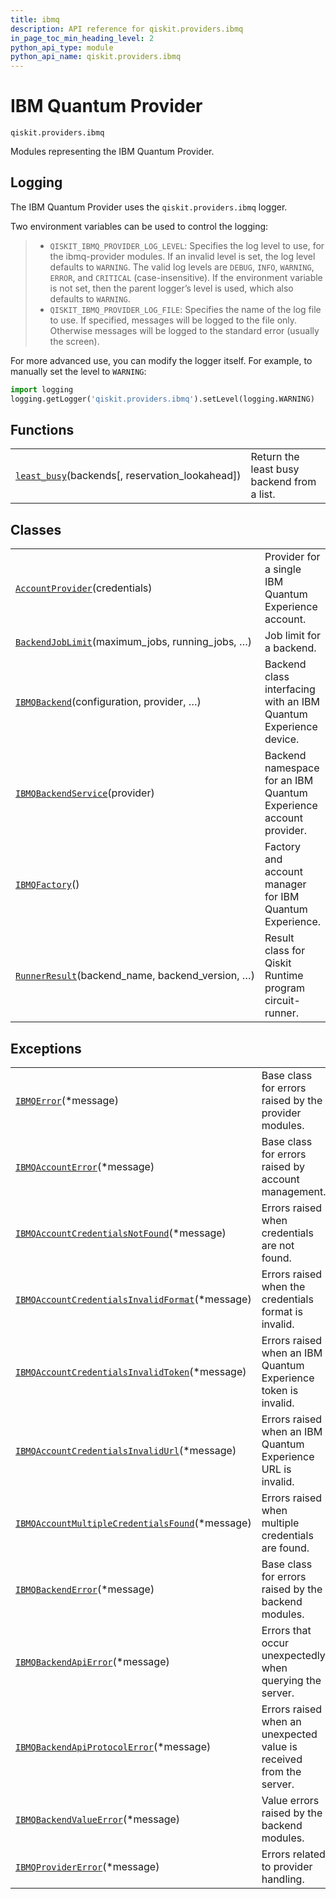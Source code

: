 ```yaml
---
title: ibmq
description: API reference for qiskit.providers.ibmq
in_page_toc_min_heading_level: 2
python_api_type: module
python_api_name: qiskit.providers.ibmq
---
```


<span id="module-qiskit.providers.ibmq" />

<span id="qiskit-providers-ibmq" />

<span id="ibm-quantum-provider-qiskit-providers-ibmq" />

# IBM Quantum Provider

`qiskit.providers.ibmq`

Modules representing the IBM Quantum Provider.

## Logging

The IBM Quantum Provider uses the `qiskit.providers.ibmq` logger.

Two environment variables can be used to control the logging:

> *   `QISKIT_IBMQ_PROVIDER_LOG_LEVEL`: Specifies the log level to use, for the ibmq-provider modules. If an invalid level is set, the log level defaults to `WARNING`. The valid log levels are `DEBUG`, `INFO`, `WARNING`, `ERROR`, and `CRITICAL` (case-insensitive). If the environment variable is not set, then the parent logger’s level is used, which also defaults to `WARNING`.
> *   `QISKIT_IBMQ_PROVIDER_LOG_FILE`: Specifies the name of the log file to use. If specified, messages will be logged to the file only. Otherwise messages will be logged to the standard error (usually the screen).

For more advanced use, you can modify the logger itself. For example, to manually set the level to `WARNING`:

```python
import logging
logging.getLogger('qiskit.providers.ibmq').setLevel(logging.WARNING)
```

## Functions

|                                                                                                                          |                                            |
| ------------------------------------------------------------------------------------------------------------------------ | ------------------------------------------ |
| [`least_busy`](qiskit.providers.ibmq.least_busy "qiskit.providers.ibmq.least_busy")(backends\[, reservation\_lookahead]) | Return the least busy backend from a list. |

## Classes

|                                                                                                                                     |                                                                   |
| ----------------------------------------------------------------------------------------------------------------------------------- | ----------------------------------------------------------------- |
| [`AccountProvider`](qiskit.providers.ibmq.AccountProvider "qiskit.providers.ibmq.AccountProvider")(credentials)                     | Provider for a single IBM Quantum Experience account.             |
| [`BackendJobLimit`](qiskit.providers.ibmq.BackendJobLimit "qiskit.providers.ibmq.BackendJobLimit")(maximum\_jobs, running\_jobs, …) | Job limit for a backend.                                          |
| [`IBMQBackend`](qiskit.providers.ibmq.IBMQBackend "qiskit.providers.ibmq.IBMQBackend")(configuration, provider, …)                  | Backend class interfacing with an IBM Quantum Experience device.  |
| [`IBMQBackendService`](qiskit.providers.ibmq.IBMQBackendService "qiskit.providers.ibmq.IBMQBackendService")(provider)               | Backend namespace for an IBM Quantum Experience account provider. |
| [`IBMQFactory`](qiskit.providers.ibmq.IBMQFactory "qiskit.providers.ibmq.IBMQFactory")()                                            | Factory and account manager for IBM Quantum Experience.           |
| [`RunnerResult`](qiskit.providers.ibmq.RunnerResult "qiskit.providers.ibmq.RunnerResult")(backend\_name, backend\_version, …)       | Result class for Qiskit Runtime program circuit-runner.           |

## Exceptions

|                                                                                                                                                                           |                                                                     |
| ------------------------------------------------------------------------------------------------------------------------------------------------------------------------- | ------------------------------------------------------------------- |
| [`IBMQError`](qiskit.providers.ibmq.IBMQError "qiskit.providers.ibmq.IBMQError")(\*message)                                                                               | Base class for errors raised by the provider modules.               |
| [`IBMQAccountError`](qiskit.providers.ibmq.IBMQAccountError "qiskit.providers.ibmq.IBMQAccountError")(\*message)                                                          | Base class for errors raised by account management.                 |
| [`IBMQAccountCredentialsNotFound`](qiskit.providers.ibmq.IBMQAccountCredentialsNotFound "qiskit.providers.ibmq.IBMQAccountCredentialsNotFound")(\*message)                | Errors raised when credentials are not found.                       |
| [`IBMQAccountCredentialsInvalidFormat`](qiskit.providers.ibmq.IBMQAccountCredentialsInvalidFormat "qiskit.providers.ibmq.IBMQAccountCredentialsInvalidFormat")(\*message) | Errors raised when the credentials format is invalid.               |
| [`IBMQAccountCredentialsInvalidToken`](qiskit.providers.ibmq.IBMQAccountCredentialsInvalidToken "qiskit.providers.ibmq.IBMQAccountCredentialsInvalidToken")(\*message)    | Errors raised when an IBM Quantum Experience token is invalid.      |
| [`IBMQAccountCredentialsInvalidUrl`](qiskit.providers.ibmq.IBMQAccountCredentialsInvalidUrl "qiskit.providers.ibmq.IBMQAccountCredentialsInvalidUrl")(\*message)          | Errors raised when an IBM Quantum Experience URL is invalid.        |
| [`IBMQAccountMultipleCredentialsFound`](qiskit.providers.ibmq.IBMQAccountMultipleCredentialsFound "qiskit.providers.ibmq.IBMQAccountMultipleCredentialsFound")(\*message) | Errors raised when multiple credentials are found.                  |
| [`IBMQBackendError`](qiskit.providers.ibmq.IBMQBackendError "qiskit.providers.ibmq.IBMQBackendError")(\*message)                                                          | Base class for errors raised by the backend modules.                |
| [`IBMQBackendApiError`](qiskit.providers.ibmq.IBMQBackendApiError "qiskit.providers.ibmq.IBMQBackendApiError")(\*message)                                                 | Errors that occur unexpectedly when querying the server.            |
| [`IBMQBackendApiProtocolError`](qiskit.providers.ibmq.IBMQBackendApiProtocolError "qiskit.providers.ibmq.IBMQBackendApiProtocolError")(\*message)                         | Errors raised when an unexpected value is received from the server. |
| [`IBMQBackendValueError`](qiskit.providers.ibmq.IBMQBackendValueError "qiskit.providers.ibmq.IBMQBackendValueError")(\*message)                                           | Value errors raised by the backend modules.                         |
| [`IBMQProviderError`](qiskit.providers.ibmq.IBMQProviderError "qiskit.providers.ibmq.IBMQProviderError")(\*message)                                                       | Errors related to provider handling.                                |

